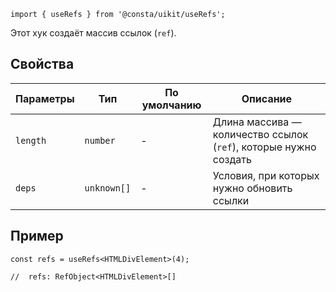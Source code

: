```tsx
import { useRefs } from '@consta/uikit/useRefs';
```

Этот хук создаёт массив ссылок (`ref`).

## Свойства

| Параметры | Тип         | По умолчанию | Описание                                                         |
| --------- | ----------- | ------------ | ---------------------------------------------------------------- |
| `length`  | `number`    | -            | Длина массива — количество ссылок (`ref`), которые нужно создать |
| `deps`    | `unknown[]` | -            | Условия, при которых нужно обновить ссылки                       |

## Пример

```tsx
const refs = useRefs<HTMLDivElement>(4);

//  refs: RefObject<HTMLDivElement>[]
```
